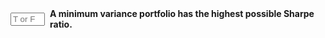 
::: {.question-block}

<form onsubmit="event.preventDefault(); checkAnswerBox('module3_tf_q62','F')" style="display: flex; align-items: center; gap: 8px;">
<input type="text" id="module3_tf_q62" name="module3_tf_q62" maxlength="1" placeholder="T or F" style="width: 55px;" data-correct-answer="F" /> 
<label for="module3_tf_q62"><strong>A minimum variance portfolio has the highest possible Sharpe ratio.</strong></label>
</form>

<div id="feedback-module3_tf_q62" class="feedback" data-status="" style="display:none;">
The sentence is FALSE. The minimum variance portfolio minimizes volatility but may not have the highest ratio of excess return to risk.
</div>
:::
